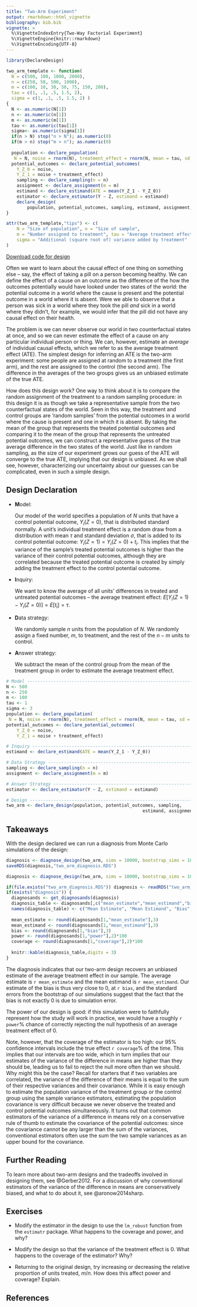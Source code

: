 ```yaml
---
title: "Two-Arm Experiment"
output: rmarkdown::html_vignette
bibliography: bib.bib
vignette: >
  %\VignetteIndexEntry{Two-Way Factorial Experiment}
  %\VignetteEngine{knitr::rmarkdown}
  %\VignetteEncoding{UTF-8}
---
```



```r
library(DeclareDesign)

two_arm_template <- function(
  N = c(500, 100, 1000, 2000),
  n = c(250, 50, 500, 1000),
  m = c(100, 10, 30, 50, 75, 150, 200), 
  tau = c(1, .1, .5, 1.5, 2), 
  sigma = c(1, .1, .5, 1.5, 2) ) 
{
  N <- as.numeric(N[1])
  n <- as.numeric(n[1])
  m <- as.numeric(m[1])
  tau <- as.numeric(tau[1])
  sigma<- as.numeric(sigma[1])
  if(n > N) stop("n > N"); as.numeric(0)
  if(m > n) stop("m > n"); as.numeric(0)
    
  population <- declare_population( 
   N = N, noise = rnorm(N), treatment_effect = rnorm(N, mean = tau, sd = sigma))
  potential_outcomes <- declare_potential_outcomes(
  	Y_Z_0 = noise, 
  	Y_Z_1 = noise + treatment_effect)
	sampling <- declare_sampling(n = n)
	assignment <- declare_assignment(m = m)
	estimand <- declare_estimand(ATE = mean(Y_Z_1 - Y_Z_0))
	estimator <- declare_estimator(Y ~ Z, estimand = estimand)
	declare_design(
		population, potential_outcomes, sampling, estimand, assignment, reveal_outcomes, estimator)
}

attr(two_arm_template,"tips") <- c(
	N = "Size of population", n = "Size of sample", 
	m = "Number assigned to treatment", tau = "Average treatment effect", 
	sigma = "Additional (square root of) variance added by treatment"
)


```


[Download code for design](http://declaredesign.org/articles/two_arm.R)

Often we want to learn about the causal effect of one thing on something else -- say, the effect of taking a pill on a person becoming healthy. We can define the effect of a cause on an outcome as the difference of the how the outcomes potentially would have looked under two states of the world: the potential outcome in a world where the cause is present and the potential outcome in a world where it is absent. Were we able to observe that a person was sick in a world where they took the pill *and* sick in a world where they didn't, for example, we would infer that the pill did not have any causal effect on their health.

The problem is we can never observe our world in two counterfactual states at once, and so we can never estimate the effect of a cause on any particular individual person or thing. We can, however, estimate an *average* of individual causal effects, which we refer to as the average treatment effect (ATE). The simplest design for inferring an ATE is the two-arm experiment: some people are assigned at random to a treatment (the first arm), and the rest are assigned to the control (the second arm). The difference in the averages of the two groups gives us an unbiased estimate of the true ATE.

How does this design work? One way to think about it is to compare the random assignment of the treatment to a random sampling procedure: in this design it is as though we take a representative sample from the two counterfactual states of the world. Seen in this way, the treatment and control groups are 'random samples' from the potential outcomes in a world where the cause is present and one in which it is absent. By taking the mean of the group that represents the treated potential outcomes and comparing it to the mean of the group that represents the untreated potential outcomes, we can construct a representative guess of the true average difference in the two states of the world. Just like in random sampling, as the size of our experiment grows our guess of the ATE will converge to the true ATE, implying that our design is unbiased. As we shall see, however, characterizing our uncertainty about our guesses can be complicated, even in such a simple design.  

## Design Declaration

- **M**odel: 
    
    Our model of the world specifies a population of $N$ units that have a control potential outcome, $Y_i(Z = 0)$, that is distributed standard normally. A unit's individual treatment effect is a random draw from a distribution with mean $\tau$ and standard deviation $\sigma$, that is added to its control potential outcome: $Y_i(Z = 1) = Y_i(Z = 0) + t_i$. This implies that the variance of the sample's treated potential outcomes is higher than the variance of their control potential outcomes, although they are correlated because the treated potential outcome is created by simply adding the treatment effect to the control potential outcome. 
  
- **I**nquiry: 
    
    We want to know the average of all units' differences in treated and untreated potential outcomes -- the average treatment effect: $E[Y_i(Z = 1) - Y_i(Z = 0)] = E[t_i] = \tau$.  

- **D**ata strategy: 
    
    We randomly sample $n$ units from the population of $N$. We randomly assign a fixed number, $m$, to treatment, and the rest of the $n-m$ units to control.

- **A**nswer strategy: 
    
    We subtract the mean of the control group from the mean of the treatment group in order to estimate the average treatment effect.


```r
# Model ------------------------------------------------------------------------
N <- 500
n <- 250
m <- 100
tau <- 1
sigma <- 3
population <- declare_population( 
 N = N, noise = rnorm(N), treatment_effect = rnorm(N, mean = tau, sd = sigma))
potential_outcomes <- declare_potential_outcomes(
	Y_Z_0 = noise, 
	Y_Z_1 = noise + treatment_effect)

# Inquiry ----------------------------------------------------------------------
estimand <- declare_estimand(ATE = mean(Y_Z_1 - Y_Z_0))

# Data Strategy ----------------------------------------------------------------
sampling <- declare_sampling(n = n)
assignment <- declare_assignment(m = m)

# Answer Strategy --------------------------------------------------------------
estimator <- declare_estimator(Y ~ Z, estimand = estimand)

# Design -----------------------------------------------------------------------
two_arm <- declare_design(population, potential_outcomes, sampling, 
													estimand, assignment, reveal_outcomes, estimator)
```


## Takeaways 

With the design declared we can run a diagnosis from Monte Carlo simulations of the design:

```r
diagnosis <- diagnose_design(two_arm, sims = 10000, bootstrap_sims = 1000)
saveRDS(diagnosis,"two_arm_diagnosis.RDS")
```


```r
diagnosis <- diagnose_design(two_arm, sims = 10000, bootstrap_sims = 1000)
```

```r
if(file.exists("two_arm_diagnosis.RDS")) diagnosis <- readRDS("two_arm_diagnosis.RDS")
if(exists("diagnosis")) {
  diagnosands <- get_diagnosands(diagnosis)
  diagnosis_table <- diagnosands[,c("mean_estimate","mean_estimand","bias","se(bias)","power","se(power)","coverage","se(coverage)")]
  names(diagnosis_table) <- c("Mean Estimate", "Mean Estimand", "Bias", "SE(Bias)", "Power", "SE(Power)", "Coverage", "SE(Coverage)")
  
  mean_estimate <- round(diagnosands[1,"mean_estimate"],3)
  mean_estimand <- round(diagnosands[1,"mean_estimand"],3)
  bias <- round(diagnosands[1,"bias"],3)
  power <- round(diagnosands[1,"power"],2)*100
  coverage <- round(diagnosands[1,"coverage"],2)*100
  
  knitr::kable(diagnosis_table,digits = 3)
}
```

The diagnosis indicates that our two-arm design recovers an unbiased estimate of the average treatment effect in our sample. The average estimate is `r mean_estimate` and the mean estimand is `r mean_estimand`. Our estimate of the bias is thus very close to 0, at `r bias`, and the standard errors from the bootstrap of our simulations suggest that the fact that the bias is not exactly 0 is due to simulation error. 

The power of our design is good: if this simulation were to faithfully represent how the study will work in practice, we would have a roughly `r power`\% chance of correctly rejecting the null hypothesis of an average treatment effect of 0. 

Note, however, that the coverage of the estimator is too high: our 95\% confidence intervals include the true effect `r coverage`\% of the time. This implies that our intervals are too wide, which in turn implies that our estimates of the variance of the difference in means are higher than they should be, leading us to fail to reject the null more often than we should. Why might this be the case? Recall for starters that if two variables are correlated, the variance of the difference of their means is equal to the sum of their respective variances and their covariance. While it is easy enough to estimate the population variance of the treatment group or the control group using the sample variance estimators, estimating the population covariance is very difficult because we never observe the treated and control potential outcomes simultaneously. It turns out that common estimators of the variance of a difference in means rely on a conservative rule of thumb to estimate the covariance of the potential outcomes: since the covariance cannot be any larger than the sum of the variances, conventional estimators often use the sum the two sample variances as an upper bound for the covariance.  

## Further Reading

To learn more about two-arm designs and the tradeoffs involved in designing them, see @Gerber2012. For a discussion of why conventional estimators of the variance of the difference in means are conservatively biased, and what to do about it, see @aronow2014sharp. 

## Exercises

 - Modify the estimator in the design to use the `lm_robust` function from the `estimatr` package. What happens to the coverage and power, and why?

 - Modify the design so that the variance of the treatment effect is 0. What happens to the coverage of the estimator? Why?
 
 - Returning to the original design, try increasing or decreasing the relative proportion of units treated, $m/n$. How does this affect power and coverage? Explain.




## References {-}





























